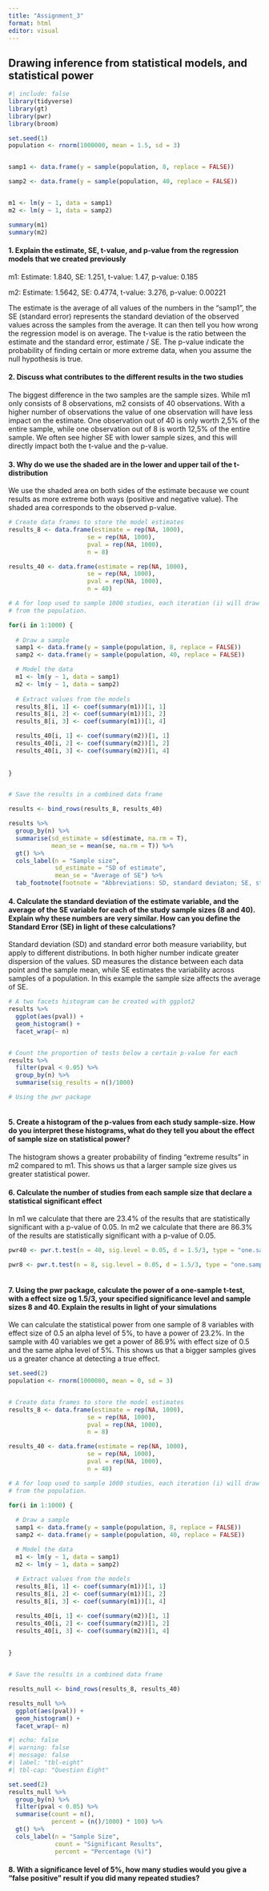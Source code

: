 ```yaml
---
title: "Assignment_3"
format: html
editor: visual
---
```


## Drawing inference from statistical models, and statistical power

```r
#| include: false
library(tidyverse)
library(gt)
library(pwr)
library(broom)
```

```r

set.seed(1)
population <- rnorm(1000000, mean = 1.5, sd = 3)


samp1 <- data.frame(y = sample(population, 8, replace = FALSE))

samp2 <- data.frame(y = sample(population, 40, replace = FALSE))


m1 <- lm(y ~ 1, data = samp1)
m2 <- lm(y ~ 1, data = samp2)

summary(m1)
summary(m2)
```

#### 1. Explain the estimate, SE, t-value, and p-value from the regression models that we created previously

m1: Estimate: 1.840, SE: 1.251, t-value: 1.47, p-value: 0.185

m2: Estimate: 1.5642, SE: 0.4774, t-value: 3.276, p-value: 0.00221

The estimate is the average of all values of the numbers in the "samp1", the SE (standard error) represents the standard deviation of the observed values across the samples from the average. It can then tell you how wrong the regression model is on average. The t-value is the ratio between the estimate and the standard error, estimate / SE. The p-value indicate the probability of finding certain or more extreme data, when you assume the null hypothesis is true.

#### 2. Discuss what contributes to the different results in the two studies

The biggest difference in the two samples are the sample sizes. While m1 only consists of 8 observations, m2 consists of 40 observations. With a higher number of observations the value of one observation will have less impact on the estimate. One observation out of 40 is only worth 2,5% of the entire sample, while one observation out of 8 is worth 12,5% of the entire sample. We often see higher SE with lower sample sizes, and this will directly impact both the t-value and the p-value.

#### 3. Why do we use the shaded are in the lower and upper tail of the t-distribution

We use the shaded area on both sides of the estimate because we count results as more extreme both ways (positive and negative value). The shaded area corresponds to the observed p-value.

```r
# Create data frames to store the model estimates
results_8 <- data.frame(estimate = rep(NA, 1000), 
                      se = rep(NA, 1000), 
                      pval = rep(NA, 1000), 
                      n = 8)  

results_40 <- data.frame(estimate = rep(NA, 1000), 
                      se = rep(NA, 1000), 
                      pval = rep(NA, 1000), 
                      n = 40)

# A for loop used to sample 1000 studies, each iteration (i) will draw a new sample
# from the population. 

for(i in 1:1000) {
  
  # Draw a sample 
  samp1 <- data.frame(y = sample(population, 8, replace = FALSE))
  samp2 <- data.frame(y = sample(population, 40, replace = FALSE))

  # Model the data
  m1 <- lm(y ~ 1, data = samp1)
  m2 <- lm(y ~ 1, data = samp2)
  
  # Extract values from the models
  results_8[i, 1] <- coef(summary(m1))[1, 1]
  results_8[i, 2] <- coef(summary(m1))[1, 2]
  results_8[i, 3] <- coef(summary(m1))[1, 4]

  results_40[i, 1] <- coef(summary(m2))[1, 1]
  results_40[i, 2] <- coef(summary(m2))[1, 2]
  results_40[i, 3] <- coef(summary(m2))[1, 4]
  
  
}


# Save the results in a combined data frame

results <- bind_rows(results_8, results_40)
```

```r
results %>% 
  group_by(n) %>% 
  summarise(sd_estimate = sd(estimate, na.rm = T),
            mean_se = mean(se, na.rm = T)) %>%
  gt() %>% 
  cols_label(n = "Sample size",
             sd_estimate = "SD of estimate",
             mean_se = "Average of SE") %>% 
  tab_footnote(footnote = "Abbreviations: SD, standard deviaton; SE, standard error")
```

#### 4. Calculate the standard deviation of the estimate variable, and the average of the SE variable for each of the study sample sizes (8 and 40). Explain why these numbers are very similar. How can you define the Standard Error (SE) in light of these calculations?

Standard deviation (SD) and standard error both measure variability, but apply to different distributions. In both higher number indicate greater dispersion of the values. SD measures the distance between each data point and the sample mean, while SE estimates the variability across samples of a population. In this example the sample size affects the average of SE.

```r
# A two facets histogram can be created with ggplot2
results %>%
  ggplot(aes(pval)) + 
  geom_histogram() +
  facet_wrap(~ n)


# Count the proportion of tests below a certain p-value for each 
results %>%
  filter(pval < 0.05) %>%
  group_by(n) %>%
  summarise(sig_results = n()/1000)

# Using the pwr package



```

#### 5. Create a histogram of the p-values from each study sample-size. How do you interpret these histograms, what do they tell you about the effect of sample size on statistical power?

The histogram shows a greater probability of finding "extreme results" in m2 compared to m1. This shows us that a larger sample size gives us greater statistical power.

#### 6. Calculate the number of studies from each sample size that declare a statistical significant effect

In m1 we calculate that there are 23.4% of the results that are statistically significant with a p-value of 0.05. In m2 we calculate that there are 86.3% of the results are statistically significant with a p-value of 0.05.

```r

pwr40 <- pwr.t.test(n = 40, sig.level = 0.05, d = 1.5/3, type = "one.sample")

pwr8 <- pwr.t.test(n = 8, sig.level = 0.05, d = 1.5/3, type = "one.sample")



```

#### 7. Using the pwr package, calculate the power of a one-sample t-test, with a effect size og 1.5/3, your specified significance level and sample sizes 8 and 40. Explain the results in light of your simulations

We can calculate the statistical power from one sample of 8 variables with effect size of 0.5 an alpha level of 5%, to have a power of 23.2%. In the sample with 40 variables we get a power of 86.9% with effect size of 0.5 and the same alpha level of 5%. This shows us that a bigger samples gives us a greater chance at detecting a true effect.

```r
set.seed(2)
population <- rnorm(1000000, mean = 0, sd = 3)


# Create data frames to store the model estimates
results_8 <- data.frame(estimate = rep(NA, 1000), 
                      se = rep(NA, 1000), 
                      pval = rep(NA, 1000), 
                      n = 8)  

results_40 <- data.frame(estimate = rep(NA, 1000), 
                      se = rep(NA, 1000), 
                      pval = rep(NA, 1000), 
                      n = 40)

# A for loop used to sample 1000 studies, each iteration (i) will draw a new sample
# from the population. 

for(i in 1:1000) {
  
  # Draw a sample 
  samp1 <- data.frame(y = sample(population, 8, replace = FALSE))
  samp2 <- data.frame(y = sample(population, 40, replace = FALSE))

  # Model the data
  m1 <- lm(y ~ 1, data = samp1)
  m2 <- lm(y ~ 1, data = samp2)
  
  # Extract values from the models
  results_8[i, 1] <- coef(summary(m1))[1, 1]
  results_8[i, 2] <- coef(summary(m1))[1, 2]
  results_8[i, 3] <- coef(summary(m1))[1, 4]

  results_40[i, 1] <- coef(summary(m2))[1, 1]
  results_40[i, 2] <- coef(summary(m2))[1, 2]
  results_40[i, 3] <- coef(summary(m2))[1, 4]
  
  
}


# Save the results in a combined data frame

results_null <- bind_rows(results_8, results_40)
```

```r
results_null %>%
  ggplot(aes(pval)) + 
  geom_histogram() +
  facet_wrap(~ n)

```

```r
#| echo: false
#| warning: false
#| message: false
#| label: "tbl-eight"
#| tbl-cap: "Question Eight"

set.seed(2)
results_null %>% 
  group_by(n) %>% 
  filter(pval < 0.05) %>% 
  summarise(count = n(),
            percent = (n()/1000) * 100) %>% 
  gt() %>% 
  cols_label(n = "Sample Size",
             count = "Significant Results",
             percent = "Percentage (%)")
```

#### 8. With a significance level of 5%, how many studies would you give a "false positive" result if you did many repeated studies?
